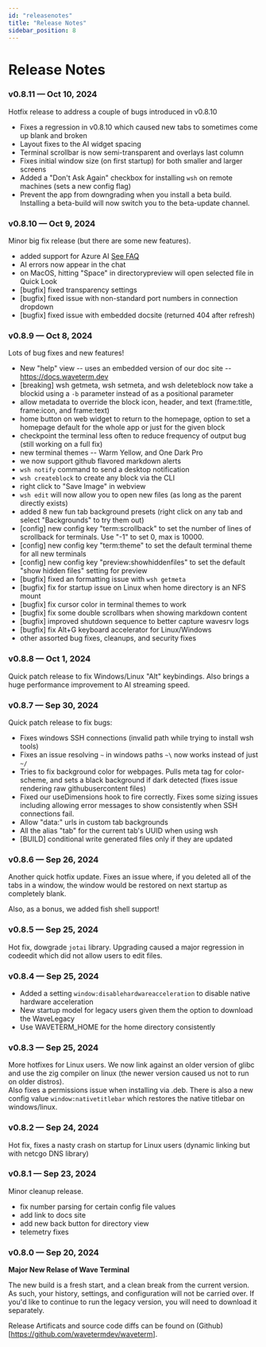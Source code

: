 ```yaml
---
id: "releasenotes"
title: "Release Notes"
sidebar_position: 8
---
```


# Release Notes

### v0.8.11 &mdash; Oct 10, 2024

Hotfix release to address a couple of bugs introduced in v0.8.10

* Fixes a regression in v0.8.10 which caused new tabs to sometimes come up blank and broken
* Layout fixes to the AI widget spacing
* Terminal scrollbar is now semi-transparent and overlays last column
* Fixes initial window size (on first startup) for both smaller and larger screens
* Added a "Don't Ask Again" checkbox for installing `wsh` on remote machines (sets a new config flag)
* Prevent the app from downgrading when you install a beta build.  Installing a beta-build will now switch you to the beta-update channel.

### v0.8.10 &mdash; Oct 9, 2024

Minor big fix release (but there are some new features).

* added support for Azure AI [See FAQ](https://docs.waveterm.dev/faq#how-can-i-connect-to-azure-ai)
* AI errors now appear in the chat
* on MacOS, hitting "Space" in directorypreview will open selected file in Quick Look
* [bugfix] fixed transparency settings
* [bugfix] fixed issue with non-standard port numbers in connection dropdown
* [bugfix] fixed issue with embedded docsite (returned 404 after refresh)

### v0.8.9 &mdash; Oct 8, 2024

Lots of bug fixes and new features!

* New "help" view -- uses an embedded version of our doc site -- https://docs.waveterm.dev
* [breaking] wsh getmeta, wsh setmeta, and wsh deleteblock now take a blockid using a `-b` parameter instead of as a positional parameter
* allow metadata to override the block icon, header, and text (frame:title, frame:icon, and frame:text)
* home button on web widget to return to the homepage, option to set a homepage default for the whole app or just for the given block
* checkpoint the terminal less often to reduce frequency of output bug (still working on a full fix)
* new terminal themes -- Warm Yellow, and One Dark Pro
* we now support github flavored markdown alerts
* `wsh notify` command to send a desktop notification
* `wsh createblock` to create any block via the CLI
* right click to "Save Image" in webview
* `wsh edit` will now allow you to open new files (as long as the parent directly exists)
* added 8 new fun tab background presets (right click on any tab and select "Backgrounds" to try them out)
* [config] new config key "term:scrollback" to set the number of lines of scrollback for terminals.  Use "-1" to set 0, max is 10000.
* [config] new config key "term:theme" to set the default terminal theme for all new terminals
* [config] new config key "preview:showhiddenfiles" to set the default "show hidden files" setting for preview
* [bugfix] fixed an formatting issue with `wsh getmeta`
* [bugfix] fix for startup issue on Linux when home directory is an NFS mount
* [bugfix] fix cursor color in terminal themes to work
* [bugfix] fix some double scrollbars when showing markdown content
* [bugfix] improved shutdown sequence to better capture wavesrv logs
* [bugfix] fix Alt+G keyboard accelerator for Linux/Windows
* other assorted bug fixes, cleanups, and security fixes


### v0.8.8 &mdash; Oct 1, 2024

Quick patch release to fix Windows/Linux "Alt" keybindings.  Also brings a huge performance improvement to AI streaming speed.

### v0.8.7 &mdash; Sep 30, 2024

Quick patch release to fix bugs:

* Fixes windows SSH connections (invalid path while trying to install wsh tools)
* Fixes an issue resolving `~` in windows paths `~\` now works instead of just `~/`
* Tries to fix background color for webpages.  Pulls meta tag for color-scheme, and sets a black background if dark detected (fixes issue rendering raw githubusercontent files)
* Fixed our useDimensions hook to fire correctly. Fixes some sizing issues including allowing error messages to show consistently when SSH connections fail.
* Allow "data:" urls in custom tab backgrounds
* All the alias "tab" for the current tab's UUID when using wsh
* [BUILD] conditional write generated files only if they are updated

### v0.8.6 &mdash; Sep 26, 2024

Another quick hotfix update. Fixes an issue where, if you deleted all of the tabs in a window, the window would be restored on next startup as completely blank.

Also, as a bonus, we added fish shell support!

### v0.8.5 &mdash; Sep 25, 2024

Hot fix, dowgrade `jotai` library.  Upgrading caused a major regression in codeedit which did not allow
users to edit files.

### v0.8.4 &mdash; Sep 25, 2024

* Added a setting `window:disablehardwareacceleration` to disable native hardware acceleration
* New startup model for legacy users given them the option to download the WaveLegacy
* Use WAVETERM_HOME for the home directory consistently

### v0.8.3 &mdash; Sep 25, 2024

More hotfixes for Linux users.  We now link against an older version of glibc and use
the zig compiler on linux (the newer version caused us not to run on older distros).  
Also fixes a permissions issue when installing via .deb.  There is also a new config value
`window:nativetitlebar` which restores the native titlebar on windows/linux.


### v0.8.2 &mdash; Sep 24, 2024

Hot fix, fixes a nasty crash on startup for Linux users (dynamic linking but with netcgo DNS library)

### v0.8.1 &mdash; Sep 23, 2024

Minor cleanup release.

* fix number parsing for certain config file values
* add link to docs site
* add new back button for directory view
* telemetry fixes

### v0.8.0 &mdash; Sep 20, 2024

**Major New Relase of Wave Terminal**

The new build is a fresh start, and a clean break from the current version. As such, your history, settings, and configuration will not be carried over. If you'd like to continue to run the legacy version, you will need to download it separately.


Release Artificats and source code diffs can be found on (Github)[https://github.com/wavetermdev/waveterm].
